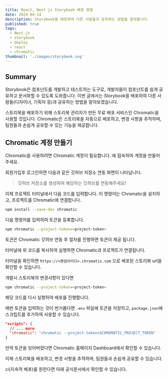 ```yaml
---
title: React, Next js Storybook 배포 방법
date: 2024-04-14
description: Storybook을 배포하여 다른 사람들과 공유하는 방법을 알아봅니다.
published: true
tags:
  - Next.js
  - storybook
  - deploy
  - react
  - chromatic
thumbnail: './images/storybook.svg'
---
```


## Summary

Storybook은 컴포넌트를 개발하고 테스트하는 도구로, 개발자들이 컴포넌트를 쉽게 공유하고 문서화할 수 있도록 도와줍니다. 이번 글에서는 Storybook을 배포하여 다른 사람들(디자이너, 기획자 등)과 공유하는 방법을 알아보겠습니다.

스토리북을 배포하기 위해 스토리북 관리자가 만든 무료 배포 서비스인 Chromatic을 사용할 것입니다. Chromatic은 스토리북을 자동으로 배포하고, 변경 사항을 추적하며, 팀원들과 손쉽게 공유할 수 있는 기능을 제공합니다.

## Chromatic 계정 만들기

Chromatic을 사용하려면 Chromatic 계정이 필요합니다. <MDXLink title="Chromatic 홈페이지" href="https://www.chromatic.com/" />에 접속하여 계정을 만들어주세요.

회원가입후 로그인하면 다음과 같은 깃허브 저장소 연동 화면이 나타납니다.

<MDXImage
  src="./images/storybook-github.png"
  title="로그인후 깃허브 연동 화면"
/>

> 깃허브 저장소를 생성하여 해당하는 깃허브를 연동해주세요!

이제 프로젝트 터미널에서 다음 코드를 입력합니다. 이 명령어는 Chromatic을 설치하고, 프로젝트를 Chromatic에 연결합니다.

```bash
npm install --save-dev chromatic
```

다음 명령어를 입력하여 토큰을 등록합니다.

```bash
npm chromatic --project-token=<project-token>
```

토큰은 Chromatic 깃허브 연동 후 절차를 진행하면 토큰이 제공 됩니다.

<MDXImage src="./images/token.png" title="토큰 화면" />

터미널에 위 코드를 복사하여 실행하면 Chromatic과 프로젝트가 연결됩니다.

터미널을 확인하면 `https://<랜덤아이디>.chromatic.com` 으로 배포된 스토리북 url을 확인할 수 있습니다.

개발시 스토리북의 변경사항이 있다면

```bash
npm chromatic --project-token=<project-token>
```

해당 코드를 다시 실행하여 배포를 진행합니다.

매번 토큰을 입력하는 것이 번거롭다면 `.env` 파일에 토큰을 저장하고, `package.json`에 스크립트를 추가하여 사용할 수 있습니다.

```json title="package.json"
"scripts": {
  // ... more
  "chromatic": "chromatic --project-token=$CHROMATIC_PROJECT_TOKEN"
}
```

만약 토큰을 잊어버렸다면 Chromatic 홈페이지 Dashboard에서 확인할 수 있습니다.

이제 스토리북을 배포하고, 변경 사항을 추적하며, 팀원들과 손쉽게 공유할 수 있습니다.

ci(지속적 배포)를 원한다면 아래 공식문서에서 확인할 수 있습니다.

<MDXLink
  title="스토리북 배포"
  href="https://storybook.js.org/tutorials/intro-to-storybook/react/ko/deploy/"
/>
